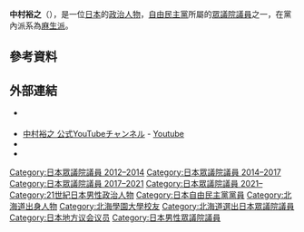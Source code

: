 {{Infobox Officeholder
|honorific-prefix  = 
|name              = 中村裕之
|original_name     = 
|honorific-suffix  = 
|image             = 
|imagesize         = 
|smallimage        = 
|caption           = 
| office           = 
| term_start       = 
| term_end         = 
| vicepresident    = 
| predecessor      = 
| successor        = 
|office2     = {{JPN}}[[眾議院_(日本)|眾議院]]議員
|term_start2  = 2012年12月17日
|term_end2    = 
|predecessor2  = {{link-ja|鉢呂吉雄|鉢呂吉雄}}
|successor2    = 
|constituency2 = [[北海道第4區|北海道第4區]]
|office3     = {{flagicon|Hokkaido}}[[北海道議會|北海道議會]]議員
|term_start3  = 2003年4月30日
|term_end3    = 2012年11月24日
|predecessor3  = 
|successor3    = 
|constituency3 = {{Plainlist|
* [[後志支廳|後志支廳]]選區（2003-2011）
* [[後志綜合振興局|後志綜合振興局]]選區（2011-2012）}}
|birth_date       = {{birth date and age|1961|2|23}}
|birth_place      = {{JPN}}[[北海道|北海道]][[余市郡|余市郡]][[余市町|余市町]]
|death_date       = 
|death_place      = 
|party            = [[自由民主黨_(日本)|自由民主黨]]
|spouse           = 
|children         = 
|family           = 
|alma_mater       = [[北海學園大學|北海學園大學]]經濟學部
|website          = [http://www.hiro-nakamura.jp/ 官方網站]
}}
{{japanese|japanese=中村 裕之|kana=なかむら ひろゆき|romaji=Nakamura Hiroyuki}}
'''中村裕之'''（{{bd|1961年|2月23日|Catidx=Nakamura, Hiroyuki}}），是一位[[日本|日本]]的[[政治人物|政治人物]]，[[自由民主黨_(日本)|自由民主黨]]所屬的[[日本眾議院|眾議院議員]]之一，在黨內派系為[[為公會|麻生派]]。

== 參考資料 ==
{{reflist}}

== 外部連結 ==
* {{Official|www.hiro-nakamura.jp}} {{ja icon}}
* [http://www.youtube.com/channel/UCShAseGI8Ncv4oerrH2xfRw 中村裕之 公式YouTubeチャンネル]{{Wayback|url=http://www.youtube.com/channel/UCShAseGI8Ncv4oerrH2xfRw |date=20140523050630 }} - [[Youtube|Youtube]]
* {{Facebook|hiroyuki.nakamura.1466126}}
* {{Twitter|nakamuradougi}}

{{Japan-poli-bio-stub}}

{{DEFAULTSORT:Nakamura, Hiroyuki}}
[[Category:日本眾議院議員_2012–2014|Category:日本眾議院議員 2012–2014]]
[[Category:日本眾議院議員_2014–2017|Category:日本眾議院議員 2014–2017]]
[[Category:日本眾議院議員_2017–2021|Category:日本眾議院議員 2017–2021]]
[[Category:日本眾議院議員_2021–|Category:日本眾議院議員 2021–]]
[[Category:21世紀日本男性政治人物|Category:21世紀日本男性政治人物]]
[[Category:日本自由民主黨黨員|Category:日本自由民主黨黨員]]
[[Category:北海道出身人物|Category:北海道出身人物]]
[[Category:北海學園大學校友|Category:北海學園大學校友]]
[[Category:北海道選出日本眾議院議員|Category:北海道選出日本眾議院議員]]
[[Category:日本地方议会议员|Category:日本地方议会议员]]
[[Category:日本男性眾議院議員|Category:日本男性眾議院議員]]
